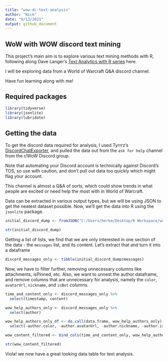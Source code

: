 ```yaml
---
title: "wow-dc-text-analysis"
author: "Nick"
date: "9/13/2021"
output: github_document
---
```


## WoW with WOW discord text mining

This project's main aim is to explore various text mining methods with R, following along Dave Langer's [Text Analytics with R series](https://www.youtube.com/watch?v=4vuw0AsHeGw&list=PLTJTBoU5HOCR5Vkah2Z-AU76ZYsZjGFK6&ab_channel=DataScienceDojo) here.

I will be exploring data from a World of Warcraft Q&A discord channel.

Have fun learning along with me!

## Required packages

```r
library(tidyverse)
library(jsonlite)
library(lubridate)
```

## Getting the data

To get the discord data required for analysis, I used Tyrrrz's [DiscordChatExporter](https://github.com/Tyrrrz/DiscordChatExporter), and pulled the data out from the `ask for help` channel from the r/WoW Discord group. 

Note that automating your Discord account is technically against Discord's TOS, so use with caution, and don't pull out data too quickly which might flag your account.

This channel is almost a Q&A of sorts, which could show trends in what people are excited or need help the most with in World of Warcraft.

Data can be extracted in various output types, but we will be using JSON to get the neatest dataset possible. Now, we'll get the data into R using the `jsonlite` package.

```r

initial_discord_dump <- fromJSON("C:/Users/herkm/Desktop/R Workspace/wow-discord-text-project/[CHAT EXPORT] World of Warcraft - Serious Channels - ask-for-help [205710841146900480].json")

str(initial_discord_dump)
```
Getting a list of lists, we find that we are only interested in one section of the data - the `messages` list, and its content. Let's extract that and turn it into a dataframe

```r
discord_messages_only <- tibble(initial_discord_dump$messages)

```
Now, we have to filter further, removing unnecessary columns like attachments, isPinned, etc. Also, we want to unnest the author dataframe, and remove columns that are unnecessary for analysis, namely the `color`, `avatarUrl`, `nickname`, and `isBot` columns.

```r
time_and_content_only <- discord_messages_only %>% 
  select(timestamp, content)

wow_help_authors_only <- discord_messages_only %>% 
  select(author)

wow_help_authors_only_df <- do.call(data.frame, wow_help_authors_only) %>% 
  select(-author.color, -author.avatarUrl, -author.nickname, -author.isBot)

wow_content_filtered <- bind_cols(time_and_content_only, wow_help_authors_only_df)

str(wow_content_filtered)
```
Viola! we now have a great looking data table for text analysis.
